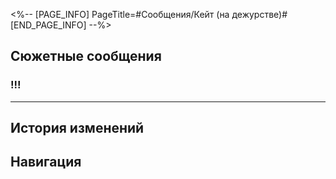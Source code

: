 <%-- [PAGE_INFO]
PageTitle=#Сообщения/Кейт (на дежурстве)#
[END_PAGE_INFO] --%>
{{Сообщение Инфобокс
|id          = 201
|Изображение = НИП Кейт (на дежурстве) Иконка.png
|Тип         = НИП
|Отправитель = Кейт (на дежурстве)
|ПодписьСоо  = 
|Фракция     = Пенакония
}}

==Сюжетные сообщения==
===!!!===
{{Сообщения
|условие_получения = 
|текст =
:'''Кейт (на дежурстве):''' !!!
:'''Кейт (на дежурстве):''' От этого пузыря грёз ничего не осталось, слышно только смех.
:'''Кейт (на дежурстве):''' Как тебе удалось?
:{Выбор} Да на изи {{MC|ж=прошла|м=прошёл}}.
::'''(Первопроходец):''' Да на изи {{MC|ж=прошла|м=прошёл}} всё, с моими-то навыками боевые испытания - мелочь.
::'''Кейт (на дежурстве):''' Так и думала, что встреча с тобой - наказание от того загадочного человека.
:{Выбор} У меня всю дорогу покерфейс был.
::'''(Первопроходец):''' Челлендж «Попробуй не засмеяться» совсем не смешной. У меня всю дорогу покерфейс был.
::'''Кейт (на дежурстве):''' Я ведь говорила, смысл тут не в том, чтобы ты {{MC|ж=смеялась|м=смеялся}}.
:'''Кейт (на дежурстве):''' Благодаря тебе мы провели тщательное расследование. Судя по текущим результатам...
:'''Кейт (на дежурстве):''' Скорее всего, Недотёпы в масках создали этот пузырь-ловушку для людей с необычным чувством юмора.
:'''Кейт (на дежурстве):''' Говорят, что во вселенной есть те, у кого даже ни один мускул на лице не дрогнет от шутки или комедии.
:'''Кейт (на дежурстве):''' И вот для таких людей наши серьёзные сражения - это же обхохотаться.
:'''Кейт (на дежурстве):''' Юмор - удивительная штука, да?
:'''Кейт (на дежурстве):''' Недотёпы в масках никогда не упустят возможности развеселить таких людей, поэтому и появился этот пузырь грёз.
:'''Кейт (на дежурстве):''' Спасибо за помощь в расследовании этого дела. Оплату уже перевели.
:'''Кейт (на дежурстве):''' Только не говори, что тебе не нужны «подобные подачки». Всего хорошего.
}}
----

==История изменений==
{{История изменений|3.6}}

==Навигация==
{{Сообщения Навбокс}}